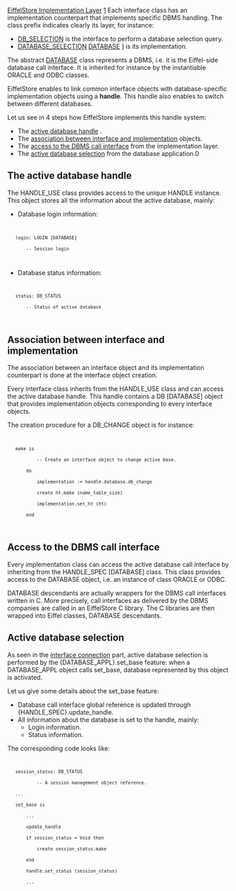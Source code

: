 [[Property:title|EiffelStore Implementation Layer]]
[[Property:weight|1]]
Each interface class has an implementation counterpart that implements specific DBMS handling. The class prefix indicates clearly its layer, for instance:
* [[ref:/libraries/store/reference/db_selection_flatshort|DB_SELECTION]]  is the interface to perform a database selection query.
* [[ref:/libraries/store/reference/database_selection_flatshort|DATABASE_SELECTION]]  [[[ref:/libraries/store/reference/database_flatshort|DATABASE]] ] is its implementation. 

The abstract [[ref:/libraries/store/reference/database_flatshort|DATABASE]]  class represents a DBMS, i.e. it is the Eiffel-side database call interface. It is inherited for instance by the instantiable <eiffel>ORACLE</eiffel> and <eiffel>ODBC</eiffel> classes.

EiffelStore enables to link common interface objects with database-specific implementation objects using a '''handle'''. This handle also enables to switch between different databases. 

Let us see in 4 steps how EiffelStore implements this handle system: 
* The [[#handle|active database handle]] . 
* The [[#association|association between interface and implementation]]  objects. 
* The [[#access|access to the DBMS call interface]]  from the implementation layer. 
* The [[#selection|active database selection]]  from the database application.0 

==The active database handle==

The <eiffel>HANDLE_USE </eiffel>class provides access to the unique <eiffel>HANDLE</eiffel> instance. This object stores all the information about the active database, mainly:
* Database login information:
<code>
	login: LOGIN [DATABASE]
		-- Session login
</code>

* Database status information:
<code>
	status: DB_STATUS
		-- Status of active database
</code>


==Association between interface and implementation==

The association between an interface object and its implementation counterpart is done at the interface object creation.

Every interface class inherits from the <eiffel>HANDLE_USE</eiffel> class and can access the active database handle. This handle contains a <eiffel>DB</eiffel> [<eiffel>DATABASE</eiffel>] object that provides implementation objects corresponding to every interface objects.

The creation procedure for a <eiffel>DB_CHANGE</eiffel> object is for instance:
<code>
	make is
			-- Create an interface object to change active base.
		do
			implementation := handle.database.db_change
			create ht.make (name_table_size)
			implementation.set_ht (ht)
		end
</code>

==Access to the DBMS call interface==

Every implementation class can access the active database call interface by inheriting from the <eiffel>HANDLE_SPEC</eiffel> [<eiffel>DATABASE</eiffel>] class. This class provides access to the <eiffel>DATABASE</eiffel> object, i.e. an instance of class ORACLE or ODBC.

<eiffel>DATABASE </eiffel>descendants are actually wrappers for the DBMS call interfaces written in C. More precisely, call interfaces as delivered by the DBMS companies are called in an EiffelStore C library. The C libraries are then wrapped into Eiffel classes, <eiffel>DATABASE</eiffel> descendants.

==Active database selection==

As seen in the [[Database Connection|interface connection]]  part, active database selection is performed by the {<eiffel>DATABASE_APPL</eiffel>}.<eiffel>set_base</eiffel> feature: when a <eiffel>DATABASE_APPL</eiffel> object calls set_base, database represented by this object is activated. 

Let us give some details about the set_base feature:
* Database call interface global reference is updated through {<eiffel>HANDLE_SPEC</eiffel>}.<eiffel>update_handle</eiffel>.
* All information about the database is set to the handle, mainly: 
** Login information.
** Status information. 

{{note| '''Note''': When database is inactive, its information is stored in the <eiffel>DATABASE_APPL</eiffel> object. }}


The corresponding code looks like:
<code>
	session_status: DB_STATUS
			-- A session management object reference.
	...
	set_base is
		...
		update_handle
		if session_status = Void then
			create session_status.make
		end
		handle.set_status (session_status)
		...
</code>

{{seealso| '''See Also''' <br/>
[[EiffelStore Interface Layer|The interface layer]]  <br/>
}}





